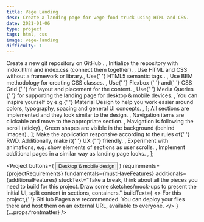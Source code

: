 ```yaml
---
title: Vege Landing
desc: Create a landing page for vege food truck using HTML and CSS.
date: 2021-01-06
type: project
tags: html, css
image: vege-landing
difficulty: 1
---
```




  <Text>
    Create a new git repository on <Link href="http://github.com/">GitHub</Link>
    .
  </Text>,
  <Text>
    Initialize the repository with index.html and index.css (connect them
    together).
  </Text>,
  <Text>Use HTML and CSS without a framework or library.</Text>,
  <Text>
    Use{' '}
    <Link href="https://www.w3schools.com/html/html5_semantic_elements.asp">
      HTML5 semantic tags
    </Link>
    .
  </Text>,
  <Text>
    Use <Link href="http://getbem.com/">BEM</Link> methodology for creating CSS
    classes.
  </Text>,
  <Text>
    Use{' '}
    <Link href="https://css-tricks.com/snippets/css/a-guide-to-flexbox/">
      Flexbox
    </Link>{' '}
    and{' '}
    <Link href="https://css-tricks.com/snippets/css/complete-guide-grid/">
      CSS Grid
    </Link>{' '}
    for layout and placement for the content.
  </Text>,
  <Text>
    Use{' '}
    <Link href="https://css-tricks.com/a-complete-guide-to-css-media-queries/">
      Media Queries
    </Link>{' '}
    for supporting the landing page for desktop & mobile devices.
  </Text>,
  <Text>
    You can inspire yourself by e.g.{' '}
    <Link href="https://material.io/design">Material Design</Link> to help you
    work easier around colors, typography, spacing and general UI concepts.
  </Text>,
];

  <Text>
    All sections are implemented and they look similar to the design.
  </Text>,
  <Text>
    Navigation items are clickable and move to the appropriate section.
  </Text>,
  <Text>Navigation is following the scroll (sticky).</Text>,
  <Text>Green shapes are visible in the background (behind images).</Text>,
];

  <Text>
    Make the application responsive according to the rules of{' '}
    <Link href="https://web.dev/responsive-web-design-basics/">RWD</Link>.
    Additionally, make it{' '}
    <Link href="https://www.interaction-design.org/literature/topics/ux-design">
      UX
    </Link>{' '}
    friendly.
  </Text>,
  <Text>
    Experiment with animations, e.g. show elements of sections as user scrolls.
  </Text>,
  <Text>
    Implement additional pages in a similar way as landing page looks.
  </Text>,
];

<Project
  buttons={
    <Link href="https://xd.adobe.com/view/8fb29093-a4b0-41e6-b0df-db75ed5c5852-dae1/">
      <Button type="promo">Desktop & mobile design</Button>
    </Link>
  }
  requirements={projectRequirements}
  fundamentals={mustHaveFeatures}
  additionals={additionalFeatures}
  stuckText="Take a break, think about all the pieces you need to build for this
      project. Draw some sketches/mock-ups to present the initial UI, split content in sections, containers."
  buildText={
    <>
      For this project,{' '}
      <Link href="https://pages.github.com/">GitHub Pages</Link> are
      recommended. You can deploy your files there and host them on an external
      URL, available to everyone.
    </>
  }
  {...props.frontmatter}
/>
